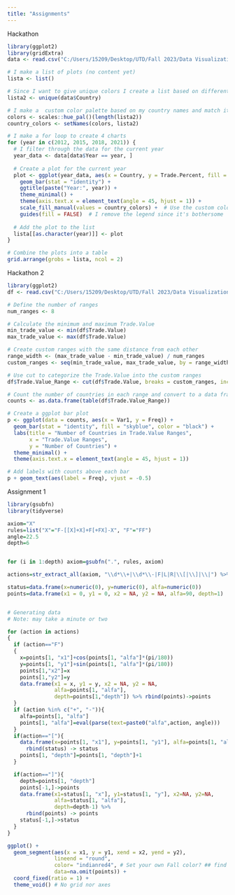 ---
title: "Assignments"
---

Hackathon

```{r, echo=FALSE}
library(ggplot2)
library(gridExtra)
data <- read.csv("C:/Users/15209/Desktop/UTD/Fall 2023/Data Visualization/data.csv")
```

```{r, echo=FALSE}
# I make a list of plots (no content yet)
lista <- list()

# Since I want to give unique colors I create a list based on different countries
lista2 <- unique(data$Country)

# I make a  custom color palette based on my country names and match it
colors <- scales::hue_pal()(length(lista2))
country_colors <- setNames(colors, lista2)

# I make a for loop to create 4 charts
for (year in c(2012, 2015, 2018, 2021)) {
  # I filter through the data for the current year
  year_data <- data[data$Year == year, ]
  
  # Create a plot for the current year
  plot <- ggplot(year_data, aes(x = Country, y = Trade.Percent, fill = Country)) +
    geom_bar(stat = "identity") +
    ggtitle(paste("Year:", year)) +
    theme_minimal() +
    theme(axis.text.x = element_text(angle = 45, hjust = 1)) +
    scale_fill_manual(values = country_colors) +  # Use the custom color palette
    guides(fill = FALSE)  # I remove the legend since it's bothersome
  
  # Add the plot to the list
  lista[[as.character(year)]] <- plot
}

# Combine the plots into a table
grid.arrange(grobs = lista, ncol = 2)  

```

Hackathon 2

```{r, echo=FALSE}
library(ggplot2)
df <- read.csv("C:/Users/15209/Desktop/UTD/Fall 2023/Data Visualization/2021.csv")
```

```{r, echo=FALSE}
# Define the number of ranges
num_ranges <- 8

# Calculate the minimum and maximum Trade.Value
min_trade_value <- min(df$Trade.Value)
max_trade_value <- max(df$Trade.Value)

# Create custom ranges with the same distance from each other
range_width <- (max_trade_value - min_trade_value) / num_ranges
custom_ranges <- seq(min_trade_value, max_trade_value, by = range_width)

# Use cut to categorize the Trade.Value into the custom ranges
df$Trade.Value_Range <- cut(df$Trade.Value, breaks = custom_ranges, include.lowest = TRUE)

# Count the number of countries in each range and convert to a data frame
counts <- as.data.frame(table(df$Trade.Value_Range))

# Create a ggplot bar plot
p <- ggplot(data = counts, aes(x = Var1, y = Freq)) +
  geom_bar(stat = "identity", fill = "skyblue", color = "black") +
  labs(title = "Number of Countries in Trade.Value Ranges",
       x = "Trade.Value Ranges",
       y = "Number of Countries") +
  theme_minimal() +
  theme(axis.text.x = element_text(angle = 45, hjust = 1))

# Add labels with counts above each bar
p + geom_text(aes(label = Freq), vjust = -0.5)

```

Assignment 1

```{r, echo=FALSE}
library(gsubfn)
library(tidyverse)

```

```{r, echo=FALSE}

axiom="X"
rules=list("X"="F-[[X]+X]+F[+FX]-X", "F"="FF")
angle=22.5
depth=6


for (i in 1:depth) axiom=gsubfn(".", rules, axiom)

actions=str_extract_all(axiom, "\\d*\\+|\\d*\\-|F|L|R|\\[|\\]|\\|") %>% unlist

status=data.frame(x=numeric(0), y=numeric(0), alfa=numeric(0))
points=data.frame(x1 = 0, y1 = 0, x2 = NA, y2 = NA, alfa=90, depth=1)


# Generating data
# Note: may take a minute or two

for (action in actions)
{
  if (action=="F")
  {
    x=points[1, "x1"]+cos(points[1, "alfa"]*(pi/180))
    y=points[1, "y1"]+sin(points[1, "alfa"]*(pi/180))
    points[1,"x2"]=x
    points[1,"y2"]=y
    data.frame(x1 = x, y1 = y, x2 = NA, y2 = NA,
               alfa=points[1, "alfa"],
               depth=points[1,"depth"]) %>% rbind(points)->points
  }
  if (action %in% c("+", "-")){
    alfa=points[1, "alfa"]
    points[1, "alfa"]=eval(parse(text=paste0("alfa",action, angle)))
  }
  if(action=="["){
    data.frame(x=points[1, "x1"], y=points[1, "y1"], alfa=points[1, "alfa"]) %>%
      rbind(status) -> status
    points[1, "depth"]=points[1, "depth"]+1
  }

  if(action=="]"){
    depth=points[1, "depth"]
    points[-1,]->points
    data.frame(x1=status[1, "x"], y1=status[1, "y"], x2=NA, y2=NA,
               alfa=status[1, "alfa"],
               depth=depth-1) %>%
      rbind(points) -> points
    status[-1,]->status
  }
}

ggplot() +
  geom_segment(aes(x = x1, y = y1, xend = x2, yend = y2),
               lineend = "round",
               color= "indianred4", # Set your own Fall color? ## find colors from color-hex?
               data=na.omit(points)) +
  coord_fixed(ratio = 1) +
  theme_void() # No grid nor axes


```

